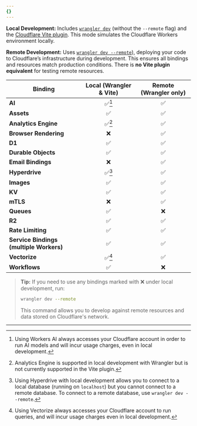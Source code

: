 ```yaml
---
{}
---
```


**Local Development:** Includes [`wrangler dev`](/workers/wrangler/commands/#dev) (without the `--remote` flag) and the [Cloudflare Vite plugin](/workers/vite-plugin/). This mode simulates the Cloudflare Workers environment locally.

**Remote Development:** Uses [`wrangler dev --remote`](/workers/wrangler/commands/#dev)), deploying your code to Cloudflare’s infrastructure during development. This ensures all bindings and resources match production conditions. There is **no Vite plugin equivalent** for testing remote resources.

| Binding                                 | Local (Wrangler & Vite) | Remote (Wrangler only) |
| --------------------------------------- | :---------------------: | :--------------------: |
| **AI**                                  |         ✅[^1]          |           ✅           |
| **Assets**                              |           ✅            |           ✅           |
| **Analytics Engine**                    |           ✅[^4]         |           ✅           |
| **Browser Rendering**                   |           ❌            |           ✅           |
| **D1**                                  |           ✅            |           ✅           |
| **Durable Objects**                     |           ✅            |           ✅           |
| **Email Bindings**                      |           ❌            |           ✅           |
| **Hyperdrive**                          |         ✅[^2]          |           ✅           |
| **Images**                              |           ✅            |           ✅           |
| **KV**                                  |           ✅            |           ✅           |
| **mTLS**                                |           ❌            |           ✅           |
| **Queues**                              |           ✅            |           ❌           |
| **R2**                                  |           ✅            |           ✅           |
| **Rate Limiting**                       |           ✅            |           ✅           |
| **Service Bindings (multiple Workers)** |           ✅            |           ✅           |
| **Vectorize**                           |         ✅[^3]          |           ✅           |
| **Workflows**                           |           ✅            |           ❌           |

[^1]: Using Workers AI always accesses your Cloudflare account in order to run AI models and will incur usage charges, even in local development.

[^2]: Using Hyperdrive with local development allows you to connect to a local database (running on `localhost`) but you cannot connect to a remote database. To connect to a remote database, use `wrangler dev --remote`.

[^3]: Using Vectorize always accesses your Cloudflare account to run queries, and will incur usage charges even in local development.

[^4]: Analytics Engine is supported in local development with Wrangler but is not currently supported in the Vite plugin.

> **Tip:** If you need to use any bindings marked with ❌ under local development, run:
>
> ```bash
> wrangler dev --remote
> ```
>
> This command allows you to develop against remote resources and data stored on Cloudflare's network.

---

